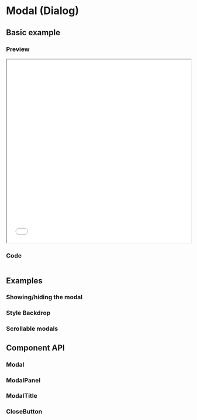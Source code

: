 
# Modal (Dialog)

## Basic example

### Preview

<iframe
  src={`${SHOWCASE_HOST}/components/modal`}
  width="100%"
  height="500px"
></iframe>

### Code

```jsx file=<rootDir>/node_modules/headlessui-react-native-example-ui/src/modal/modal-example.tsx

```

## Examples

### Showing/hiding the modal

### Style Backdrop

### Scrollable modals

## Component API

### Modal

### ModalPanel

### ModalTitle

### CloseButton
